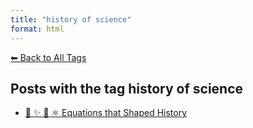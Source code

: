 ```yaml
---
title: "history of science"
format: html
---
```


[⬅ Back to All Tags](../tags.qmd)

## Posts with the tag **history of science**

- [📘 ✨ 🧮 ⚛️ Equations that Shaped History](/posts/mathematics/historical-equations.html)
